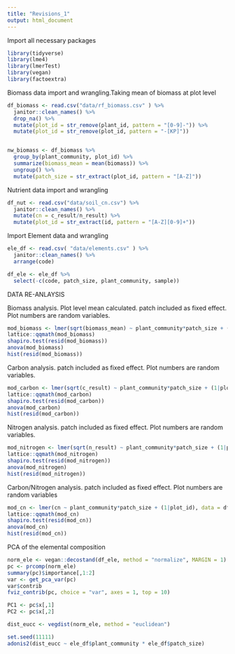 ```yaml
---
title: "Revisions_1"
output: html_document
---
```


Import all necessary packages
```r
library(tidyverse)
library(lme4)
library(lmerTest)
library(vegan)
library(factoextra)

```


Biomass data import and wrangling.Taking mean of biomass at plot level
```r
df_biomass <- read.csv("data/rf_biomass.csv" ) %>% 
  janitor::clean_names() %>% 
  drop_na() %>% 
  mutate(plot_id = str_remove(plant_id, pattern = "[0-9]-")) %>% 
  mutate(plot_id = str_remove(plot_id, pattern = "-[KP]"))


nw_biomass <- df_biomass %>% 
  group_by(plant_community, plot_id) %>% 
  summarize(biomass_mean = mean(biomass)) %>% 
  ungroup() %>% 
  mutate(patch_size = str_extract(plot_id, pattern = "[A-Z]"))

```


Nutrient data import and wrangling
```r
df_nut <- read.csv("data/soil_cn.csv") %>% 
  janitor::clean_names() %>% 
  mutate(cn = c_result/n_result) %>% 
  mutate(plot_id = str_extract(id, pattern = "[A-Z][0-9]+"))
```


Import Element data and wrangling
```r
ele_df <- read.csv( "data/elements.csv" ) %>% 
  janitor::clean_names() %>% 
  arrange(code) 

df_ele <- ele_df %>% 
  select(-c(code, patch_size, plant_community, sample))
```

DATA RE-ANLAYSIS



Biomass analysis. Plot level mean calculated.
patch included as fixed effect. Plot numbers are random variables.
```r
mod_biomass <- lmer(sqrt(biomass_mean) ~ plant_community*patch_size + (1|plot_id)  , data = nw_biomass)
lattice::qqmath(mod_biomass)
shapiro.test(resid(mod_biomass))
anova(mod_biomass)
hist(resid(mod_biomass))
```



Carbon analysis. 
patch included as fixed effect. Plot numbers are random variables.
```r
mod_carbon <- lmer(sqrt(c_result) ~ plant_community*patch_size + (1|plot_id)  , data = df_nut)
lattice::qqmath(mod_carbon)
shapiro.test(resid(mod_carbon))
anova(mod_carbon)
hist(resid(mod_carbon))
```



Nitrogen analysis. 
patch included as fixed effect. Plot numbers are random variables.
```r
mod_nitrogen <- lmer(sqrt(n_result) ~ plant_community*patch_size + (1|plot_id)   , data = df_nut)
lattice::qqmath(mod_nitrogen)
shapiro.test(resid(mod_nitrogen))
anova(mod_nitrogen)
hist(resid(mod_nitrogen))
```



Carbon/Nitrogen analysis. 
patch included as fixed effect. Plot numbers are random variables
```r
mod_cn <- lmer(cn ~ plant_community*patch_size + (1|plot_id), data = df_nut)
lattice::qqmath(mod_cn)
shapiro.test(resid(mod_cn))
anova(mod_cn)
hist(resid(mod_cn))
```



PCA of the elemental composition
```r
norm_ele <- vegan::decostand(df_ele, method = "normalize", MARGIN = 1)
pc <- prcomp(norm_ele)
summary(pc)$importance[,1:2]
var <- get_pca_var(pc)
var$contrib
fviz_contrib(pc, choice = "var", axes = 1, top = 10)

PC1 <- pc$x[,1]
PC2 <- pc$x[,2]

dist_eucc <- vegdist(norm_ele, method = "euclidean")

set.seed(11111)
adonis2(dist_eucc ~ ele_df$plant_community * ele_df$patch_size)
```

